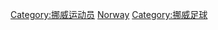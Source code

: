 {{Catnav|頁面分類|...|足球|各國足球|挪威足球}}
{{Catnav|頁面分類|...|各國體育|挪威體育|挪威足球}}
{{Catnav|頁面分類|...|各國體育|各國足球|挪威足球}}
{{Commonscat|Association football players from Norway}}

[[Category:挪威运动员|Category:挪威运动员]]
[[Category:各国足球运动员|Norway]]
[[Category:挪威足球|Category:挪威足球]]